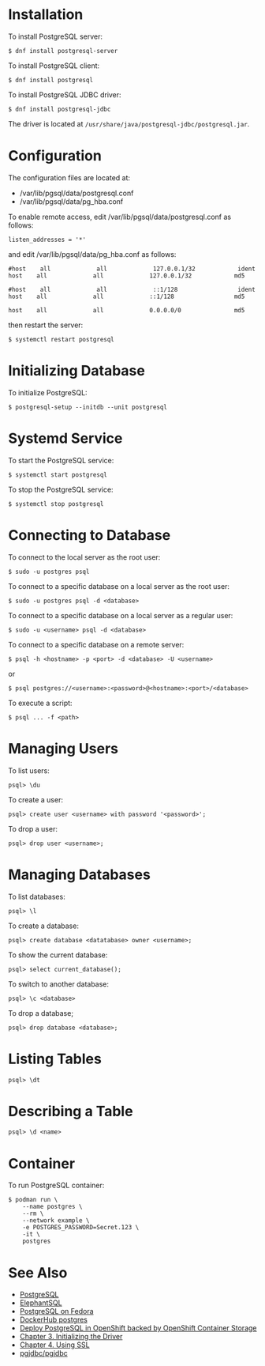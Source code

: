 = Installation =

To install PostgreSQL server:

<pre>
$ dnf install postgresql-server
</pre>

To install PostgreSQL client:

<pre>
$ dnf install postgresql
</pre>

To install PostgreSQL JDBC driver:

<pre>
$ dnf install postgresql-jdbc
</pre>

The driver is located at <code>/usr/share/java/postgresql-jdbc/postgresql.jar</code>.

= Configuration =

The configuration files are located at:
* /var/lib/pgsql/data/postgresql.conf
* /var/lib/pgsql/data/pg_hba.conf

To enable remote access, edit /var/lib/pgsql/data/postgresql.conf as follows:

<pre>
listen_addresses = '*'
</pre>

and edit /var/lib/pgsql/data/pg_hba.conf as follows:

<pre>
#host    all             all             127.0.0.1/32            ident
host    all             all             127.0.0.1/32            md5

#host    all             all             ::1/128                 ident
host    all             all             ::1/128                 md5

host    all             all             0.0.0.0/0               md5
</pre>

then restart the server:

<pre>
$ systemctl restart postgresql
</pre>

= Initializing Database =

To initialize PostgreSQL:

<pre>
$ postgresql-setup --initdb --unit postgresql
</pre>

= Systemd Service =

To start the PostgreSQL service:

<pre>
$ systemctl start postgresql
</pre>

To stop the PostgreSQL service:

<pre>
$ systemctl stop postgresql
</pre>

= Connecting to Database =

To connect to the local server as the root user:

<pre>
$ sudo -u postgres psql
</pre>

To connect to a specific database on a local server as the root user:

<pre>
$ sudo -u postgres psql -d <database>
</pre>

To connect to a specific database on a local server as a regular user:

<pre>
$ sudo -u <username> psql -d <database>
</pre>

To connect to a specific database on a remote server:

<pre>
$ psql -h <hostname> -p <port> -d <database> -U <username>
</pre>

or

<pre>
$ psql postgres://<username>:<password>@<hostname>:<port>/<database>
</pre>

To execute a script:

<pre>
$ psql ... -f <path>
</pre>

= Managing Users =

To list users:

<pre>
psql> \du
</pre>

To create a user:

<pre>
psql> create user <username> with password '<password>';
</pre>

To drop a user:

<pre>
psql> drop user <username>;
</pre>

= Managing Databases =

To list databases:

<pre>
psql> \l
</pre>

To create a database:

<pre>
psql> create database <datatabase> owner <username>;
</pre>

To show the current database:

<pre>
psql> select current_database();
</pre>

To switch to another database:

<pre>
psql> \c <database>
</pre>

To drop a database;

<pre>
psql> drop database <database>;
</pre>

= Listing Tables =

<pre>
psql> \dt
</pre>

= Describing a Table =

<pre>
psql> \d <name>
</pre>

= Container =

To run PostgreSQL container:

<pre>
$ podman run \
    --name postgres \
    --rm \
    --network example \
    -e POSTGRES_PASSWORD=Secret.123 \
    -it \
    postgres
</pre>

= See Also =

* [https://www.postgresql.org/ PostgreSQL]
* [https://www.elephantsql.com/ ElephantSQL]
* [https://fedoraproject.org/wiki/PostgreSQL PostgreSQL on Fedora]
* [https://hub.docker.com/_/postgres DockerHub postgres]
* [https://www.openshift.com/blog/deploy-postgresql-in-openshift-backed-by-openshift-container-storage Deploy PostgreSQL in OpenShift backed by OpenShift Container Storage]
* [https://jdbc.postgresql.org/documentation/head/connect.html Chapter 3. Initializing the Driver]
* [https://jdbc.postgresql.org/documentation/head/ssl-client.html Chapter 4. Using SSL]
* [https://github.com/pgjdbc/pgjdbc pgjdbc/pgjdbc]